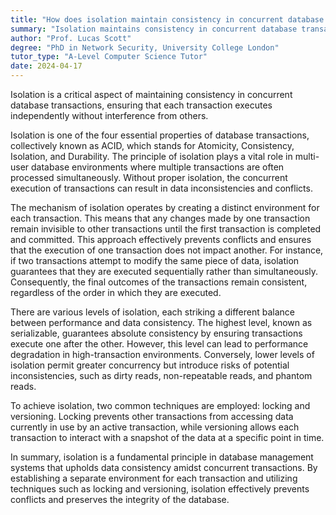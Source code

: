 ```yaml
---
title: "How does isolation maintain consistency in concurrent database transactions?"
summary: "Isolation maintains consistency in concurrent database transactions by ensuring each transaction is executed separately without interference."
author: "Prof. Lucas Scott"
degree: "PhD in Network Security, University College London"
tutor_type: "A-Level Computer Science Tutor"
date: 2024-04-17
---
```


Isolation is a critical aspect of maintaining consistency in concurrent database transactions, ensuring that each transaction executes independently without interference from others.

Isolation is one of the four essential properties of database transactions, collectively known as ACID, which stands for Atomicity, Consistency, Isolation, and Durability. The principle of isolation plays a vital role in multi-user database environments where multiple transactions are often processed simultaneously. Without proper isolation, the concurrent execution of transactions can result in data inconsistencies and conflicts.

The mechanism of isolation operates by creating a distinct environment for each transaction. This means that any changes made by one transaction remain invisible to other transactions until the first transaction is completed and committed. This approach effectively prevents conflicts and ensures that the execution of one transaction does not impact another. For instance, if two transactions attempt to modify the same piece of data, isolation guarantees that they are executed sequentially rather than simultaneously. Consequently, the final outcomes of the transactions remain consistent, regardless of the order in which they are executed.

There are various levels of isolation, each striking a different balance between performance and data consistency. The highest level, known as serializable, guarantees absolute consistency by ensuring transactions execute one after the other. However, this level can lead to performance degradation in high-transaction environments. Conversely, lower levels of isolation permit greater concurrency but introduce risks of potential inconsistencies, such as dirty reads, non-repeatable reads, and phantom reads.

To achieve isolation, two common techniques are employed: locking and versioning. Locking prevents other transactions from accessing data currently in use by an active transaction, while versioning allows each transaction to interact with a snapshot of the data at a specific point in time.

In summary, isolation is a fundamental principle in database management systems that upholds data consistency amidst concurrent transactions. By establishing a separate environment for each transaction and utilizing techniques such as locking and versioning, isolation effectively prevents conflicts and preserves the integrity of the database.
    